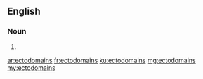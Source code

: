 ==English==

===Noun===
{{head|en}}

# {{plural of|ectodomain}}

[[ar:ectodomains]]
[[fr:ectodomains]]
[[ku:ectodomains]]
[[mg:ectodomains]]
[[my:ectodomains]]